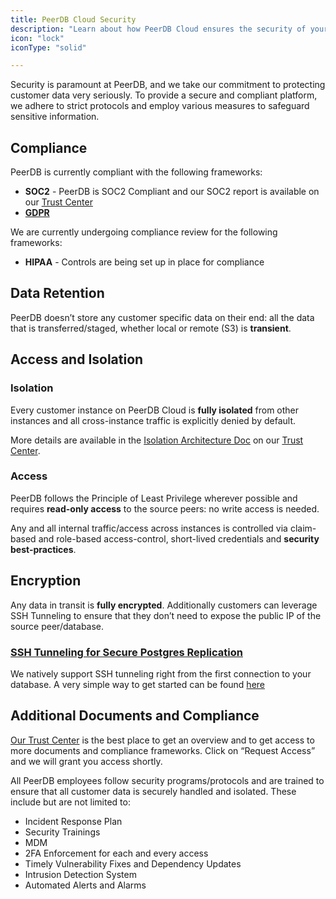 ```yaml
---
title: PeerDB Cloud Security
description: "Learn about how PeerDB Cloud ensures the security of your data."
icon: "lock"
iconType: "solid"

---
```



Security is paramount at PeerDB, and we take our commitment to protecting customer data very seriously. To provide a secure and compliant platform, we adhere to strict protocols and employ various measures to safeguard sensitive information.


## Compliance

PeerDB is currently compliant with the following frameworks:

* **SOC2** - PeerDB is SOC2 Compliant and our SOC2 report is available on our [Trust Center](https://trust.peerdb.io/)
* [**GDPR**](https://blog.peerdb.io/peerdb-is-gdpr-compliant)

We are currently undergoing compliance review for the following frameworks:

* **HIPAA** - Controls are being set up in place for compliance


## Data Retention

PeerDB doesn’t store any customer specific data on their end: all the data that is transferred/staged, whether local or remote (S3) is **transient**.


## Access and Isolation


### Isolation

Every customer instance on PeerDB Cloud is **fully isolated** from other instances and all cross-instance traffic is explicitly denied by default.

More details are available in the [Isolation Architecture Doc](https://trust.peerdb.io/resources?s=s4vk91c8wyd5q0aok7x4sh&name=peer-db-cloud-customer-isolation-architecture) on our [Trust Center](https://trust.peerdb.io/).


### Access

PeerDB follows the Principle of Least Privilege wherever possible and requires **read-only access** to the source peers: no write access is needed.

Any and all internal traffic/access across instances is controlled via claim-based and role-based access-control, short-lived credentials and **security best-practices**.


## Encryption

Any data in transit is **fully encrypted**. Additionally customers can leverage SSH Tunneling to ensure that they don’t need to expose the public IP of the source peer/database.


### [SSH Tunneling for Secure Postgres Replication](https://blog.peerdb.io/ssh-tunneling-for-secure-postgres-replication)


We natively support SSH tunneling right from the first connection to your database. A very simple way to get started can be found [here](/connect/postgres/rds_postgres#peerdb-ssh-tunneling-guide-optional)


## Additional Documents and Compliance

[Our Trust Center](https://trust.peerdb.io/) is the best place to get an overview and to get access to more documents and compliance frameworks. Click on “Request Access” and we will grant you access shortly.

All PeerDB employees follow security programs/protocols and are trained to ensure that all customer data is securely handled and isolated. These include but are not limited to:

* Incident Response Plan
* Security Trainings
* MDM
* 2FA Enforcement for each and every access
* Timely Vulnerability Fixes and Dependency Updates
* Intrusion Detection System
* Automated Alerts and Alarms
